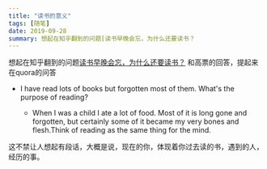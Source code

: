 ```yaml
---
title: "读书的意义"
tags: [随笔]
date: 2019-09-28
summary: 想起在知乎翻到的问题[读书早晚会忘，为什么还要读书？
---
```


想起在知乎翻到的问题[读书早晚会忘，为什么还要读书？](https://www.zhihu.com/question/26978967/answer/349935353)
和高票的回答，提起来在quora的问答

- I have read lots of books but forgotten most of them. What's the purpose of
  reading?

  - When I was a child I ate a lot of food. Most of it is long gone and forgotten, but certainly some of it became my very bones and flesh.Think of reading as the same thing for the mind.

这不禁让人想起有段话，大概是说，现在的你，体现着你过去读的书，遇到的人，经历的事。
